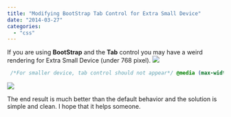 ```yaml
---
title: "Modifying BootStrap Tab Control for Extra Small Device"
date: "2014-03-27"
categories: 
  - "css"
---
```


If you are using **BootStrap** and the **Tab** control you may have a weird rendering for Extra Small Device (under 768 pixel). ![](images/BootStrapTab-400x180.png)


```css
 /*For smaller device, tab control should not appear*/ @media (max-width: 767px) { .nav-tabs > li { float:none; border:1px solid #dddddd; } .nav-tabs > li.active > a{ border:none; } .nav > li > a:hover, .nav > li > a:focus, .nav > li > a:hover, .nav > li > a:focus, .nav-tabs > li.active > a, .nav-tabs > li.active > a:hover, .nav-tabs > li.active > a:focus { background:none; border:none; } } 
```


![](images/BootStrapTabFixed-400x262.png)

The end result is much better than the default behavior and the solution is simple and clean. I hope that it helps someone.
